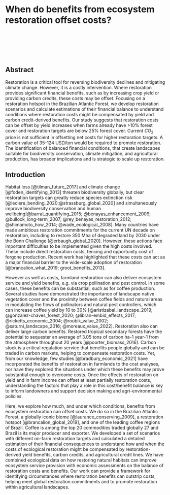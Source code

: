 # When do benefits from ecosystem restoration offset costs? 

$~$

\begin{flushleft}

Francisco d’Albertas, Gerd Sparovek, Luis Fernando Guedes Pinto, 
Camila Hohlenwerger, Jean Paul Metzger 

\end{flushleft}

$~$
$~$

\begin{flushleft}

This chapter was submited to Nature Sustainability and is currently under 
consideration by the editor

\end{flushleft}


$~$
$~$


## Abstract

Restoration is a critical tool for reversing biodiversity declines and mitigating climate change. However, it is a costly intervention. Where restoration provides significant financial benefits, such as by increasing crop yield or providing carbon credits, these costs may be offset. Focusing on a restoration hotspot in the Brazilian Atlantic Forest, we develop restoration scenarios and calculate estimations of their financial balance to understand conditions where restoration costs might be compensated by yield and carbon credit-derived benefits. Our study suggests that restoration costs can be offset by yield increases when farms already have >10% forest cover and restoration targets are below 25% forest cover. Current $CO_2$ price is not sufficient in offsetting net costs for higher restoration targets. A carbon value of 35-124 USD/ton would be required to promote restoration. The identification of balanced financial conditions, that create landscapes suitable for biodiversity conservation, climate mitigation, and agricultural production, has broader implications and is strategic to scale up restoration.  

## Introduction

Habitat loss [@tilman_future_2017] and climate change [@foden_identifying_2013]  threaten biodiversity globally, but clear restoration targets can greatly reduce species extinction risk [@leclere_bending_2020;@strassburg_global_2020] and simultaneously improve biodiversity conservation and human wellbeing[@barral_quantifying_2015; @benayas_enhancement_2009; @bullock_long-term_2007; @rey_benayas_restoration_2012; @shimamoto_how_2014; @wade_ecological_2008]. Many countries have made ambitious restoration commitments for the current UN decade on restoration, including to restore 350 Mha of degraded land by 2030 under the Bonn Challenge [@erbaugh_global_2020]. However, these actions face important difficulties to be implemented given the high costs involved. These include direct restoration costs, fencing and opportunity cost of forgone production.  Recent work has highlighted that these costs can act as a major financial barrier to the wide-scale adoption of restoration [@brancalion_what_2019; groot_benefits_2013].

However as well as costs, farmland restoration can also deliver ecosystem service and yield benefits, e.g. via crop pollination and pest control. In some cases, these benefits can be substantial, such as for coffee production. Several studies have demonstrated the importance of landscape native vegetation cover and the proximity between coffee fields and natural areas in modulating the flows of pollinators and natural pest controllers, which can increase coffee yield by 10 to 30% [@aristizabal_landscape_2019; @gonzalez-chaves_forest_2020; @libran-embid_effects_2017; @ricketts_economic_2004; @roubik_value_2002; @saturni_landscape_2016; @moreaux_value_2022].   Restoration also can deliver large carbon benefits. Restored tropical secondary forests have the potential to sequester an average of 3.05 tons of carbon ha-1 year-1 from the atmosphere throughout 20 years [@poorter_biomass_2016]. Carbon stock is a critical regulation service that benefits people globally and can be traded in carbon markets, helping to compensate restoration costs. Yet, from our knowledge, few studies [@bradbury_economic_2021] have incorporated the benefits of restoration in farmlands to the cost analyses, nor have they explored the situations under which these benefits may prove substantial enough to overcome costs.  Once the effects of restoration on yield and in farm income can offset at least partially restoration costs, understanding the factors that play a role in this cost/benefit balance is key to inform landowners and support decision making and agri-environmental policies. 

Here, we explore how much, and under which conditions, benefits from ecosystem restoration can offset costs. We do so in the Brazilian Atlantic Forest, a globally iconic biome [@laurance_conserving_2009], a restoration hotspot [@brancalion_global_2019], and one of the leading coffee regions of Brazil. Coffee is among the top 20 commodities traded globally 27 and Brazil is its major producer and exporter. We developed a set of scenarios with different on-farm restoration targets and calculated a detailed estimation of their financial consequences to understand how and when the costs of ecological restoration might be compensated by restoration-derived yield benefits, carbon credits, and agricultural credit lines. We have combined ecological data on how restoring natural habitats can improve ecosystem service provision with economic assessments on the balance of restoration costs and benefits. Our work can provide a framework for identifying circumstances where restoration benefits can outstrip costs, helping meet global restoration commitments and to promote restoration within agricultural landscapes.  
